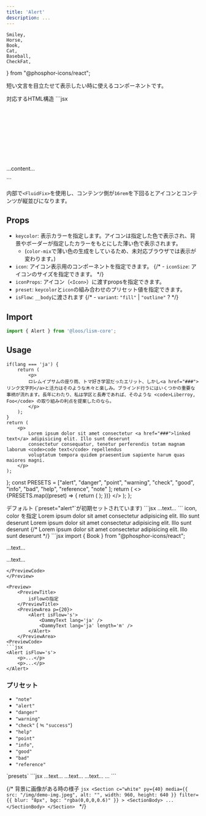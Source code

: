 ```yaml
---
title: 'Alert'
description: ...
---
```

	Smiley,
	Horse,
	Book,
	Cat,
	Baseball,
	CheckFat,
} from "@phosphor-icons/react";

短い文言を目立たせて表示したい時に使えるコンポーネントです。


<Preview>
	<PreviewTitle>対応するHTML構造</PreviewTitle>
	<PreviewCode>
		```jsx
		<div class="c--alert l--fluidFix" data-fix="first">
			<div class="c--alert__icon l--center">
				<svg>...</svg>
			</div>
			<div class="c--alert__body">
				<p>...content...</p>
			</div>
		</div>
		```
	</PreviewCode>
</Preview>

内部で`<FluidFix>`を使用し、コンテンツ側が`16rem`を下回るとアイコンとコンテンツが縦並びになります。


## Props

- `keycolor`: 表示カラーを指定します。アイコンは指定した色で表示され、背景やボーダーが指定したカラーをもとにした薄い色で表示されます。
	- (`color-mix`で薄い色の生成をしているため、未対応ブラウザでは表示が変わります。)
- `icon`: アイコン表示用のコンポーネントを指定できます。
{/* - `iconSize`: アイコンのサイズを指定できます。 */}
- `iconProps`: アイコン（`<Icon>`）に渡すpropsを指定できます。
- `preset`: `keycolor`と`icon`の組み合わせのプリセット値を指定できます。
- `isFlow`: `__body`に渡されます
{/* - `variant`: `"fill"` | `"outline"` ? */}



## Import

```js
import { Alert } from '@loos/lism-core';
```

## Usage

	if(lang === 'ja') {
		return (
			<p>
			ロレムイプサムの座り雨、トマ好き学習だったエリット、しかし<a href="###">リンク文字列</a>と活力はそのような木々と楽しみ。ブラインド行うにはいくつかの重要な事柄が流れます。長年にわたり、私は学区と長寿であれば、そのような <code>Liberroy, Foo</code> の取り組みの利点を提案したのなら。
			</p>
		);
	}
	return (
		<p>
			Lorem ipsum dolor sit amet consectetur <a href="###">linked text</a> adipisicing elit. Illo sunt deserunt
			consectetur consequatur, tenetur perferendis totam magnam laborum <code>code text</code> repellendus
			voluptatum tempora quidem praesentium sapiente harum quas maiores magni.
		</p>
	);
};
	const PRESETS = ["alert", "danger", "point", "warning", "check", "good", "info", "bad", "help", "reference", "note" ];
	return (
		<> 
			{PRESETS.map((preset) => {
				return (
					<Alert key={preset} variant={variant} preset={preset}><PreviewText lang="ja" /></Alert>
				);
			})}
		</>
	);
};

<Preview>
	<PreviewTitle>
		デフォルト (`preset="alert"`が初期セットされています)
	</PreviewTitle>
	<PreviewArea p={20}>
		<Alert preset="info"><PreviewText lang="ja" /></Alert>
	</PreviewArea>
	<PreviewCode>
		```jsx
		<Alert preset="info">...text...</Alert>
		```
	</PreviewCode>
</Preview>


<Preview>
	<PreviewTitle>
		icon, color を指定
	</PreviewTitle>
	<PreviewArea p={20}>
		<Alert icon={Book} keycolor="purple">
			Lorem ipsum dolor sit amet consectetur adipisicing elit. Illo sunt deserunt
		</Alert>
		<Alert icon="star" keycolor="pink" >
			Lorem ipsum dolor sit amet consectetur adipisicing elit. Illo sunt deserunt
		</Alert>
		{/* <Alert icon={CheckFat} keycolor="green">
			Lorem ipsum dolor sit amet consectetur adipisicing elit. Illo sunt deserunt
		</Alert> */}
	</PreviewArea>
<PreviewCode>
```jsx
import { Book } from "@phosphor-icons/react";

<Alert icon={Book} color="accent">...text...</Alert>

<Alert icon="star" keycolor="pink" >...text...</Alert>
```
</PreviewCode>
</Preview>

<Preview>
	<PreviewTitle>
		isFlowの指定
	</PreviewTitle>
	<PreviewArea p={20}>
		<Alert isFlow='s'>
			<DammyText lang='ja' />
			<DammyText lang='ja' length='m' />
		</Alert>
	</PreviewArea>
<PreviewCode>
```jsx
<Alert isFlow='s'>
	<p>...</p>
	<p>...</p>
</Alert>
```
</PreviewCode>
</Preview>




### プリセット

- `"note"`
- `"alert"`
- `"danger"`
- `"warning"`
- `"check"` ( ≒ `"success"`)
- `"help"`
- `"point"`
- `"info"`,
- `"good"`
- `"bad"`
- `"reference"`

<Preview>
	<PreviewTitle>
		`presets`
	</PreviewTitle>
	<PreviewArea p={20} resize>
		<AlertDemos />
	</PreviewArea>
	<PreviewCode>
		```jsx
		<Alert preset="alert">
			...text...
		</Alert>
		<Alert preset="point">
			...text...
		</Alert>
		<Alert preset="warning">
			...text...
		</Alert>
		...
		```
	</PreviewCode>
</Preview>


{/* <Preview>
	<PreviewTitle>背景に画像がある時の様子</PreviewTitle>
	<PreviewArea alignfull p={20}>
		<Box>
			<MediaLayer src="/img/demo-img.jpeg" z='-1'/>
			<FilterLayer blur="8px" bgc="rgba(0,0,0,0.6)" z='-1'/>
			<Box c="white" p={20} isFlow='s'>
				<DammyText />
				<AlertDemos />
			</Box>
		</Box>
	</PreviewArea>
	<PreviewCode>
		```jsx
		<Section
			c="white"
			py={40}
			media={{ src: "/img/demo-img.jpeg", alt: "", width: 960, height: 640 }}
			filter={{ blur: "8px", bgc: "rgba(0,0,0,0.6)" }}
		>
			<SectionBody>
				...
			</SectionBody>
		</Section>
		```
	</PreviewCode>
</Preview> */}
